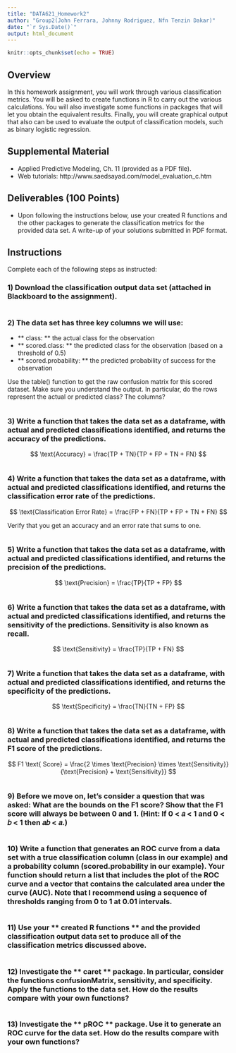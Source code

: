 ```yaml
---
title: "DATA621_Homework2"
author: "Group2(John Ferrara, Johnny Rodriguez, Nfn Tenzin Dakar)"
date: "`r Sys.Date()`"
output: html_document
---
```


```r
knitr::opts_chunk$set(echo = TRUE)
```

## Overview
In this homework assignment, you will work through various classification metrics. You will be asked to create
functions in R to carry out the various calculations. You will also investigate some functions in packages that will let
you obtain the equivalent results. Finally, you will create graphical output that also can be used to evaluate the
output of classification models, such as binary logistic regression.

## Supplemental Material
- Applied Predictive Modeling, Ch. 11 (provided as a PDF file).
- Web tutorials: http://www.saedsayad.com/model_evaluation_c.htm

## Deliverables (100 Points)
- Upon following the instructions below, use your created R functions and the other packages to generate the classification metrics for the provided data set. A write-up of your solutions submitted in PDF format.

## Instructions 

Complete each of the following steps as instructed:

### 1)  Download the classification output data set (attached in Blackboard to the assignment).

```r

```

### 2)  The data set has three key columns we will use:
- ** class: ** the actual class for the observation
- ** scored.class: **  the predicted class for the observation (based on a threshold of 0.5)
- ** scored.probability: ** the predicted probability of success for the observation

Use the table() function to get the raw confusion matrix for this scored dataset. Make sure you understand
the output. In particular, do the rows represent the actual or predicted class? The columns?

```r

```

### 3)  Write a function that takes the data set as a dataframe, with actual and predicted classifications identified, and returns the accuracy of the predictions.

$$
\text{Accuracy} = \frac{TP + TN}{TP + FP + TN + FN}
$$

```r

```

### 4)  Write a function that takes the data set as a dataframe, with actual and predicted classifications identified, and returns the classification error rate of the predictions.

$$
\text{Classification Error Rate} = \frac{FP + FN}{TP + FP + TN + FN}
$$

Verify that you get an accuracy and an error rate that sums to one.

```r

```

### 5) Write a function that takes the data set as a dataframe, with actual and predicted classifications identified, and returns the precision of the predictions.

$$
\text{Precision} = \frac{TP}{TP + FP}
$$
```r

```

### 6)  Write a function that takes the data set as a dataframe, with actual and predicted classifications identified, and returns the sensitivity of the predictions. Sensitivity is also known as recall.

$$
\text{Sensitivity} = \frac{TP}{TP + FN}
$$

```r

```

### 7)  Write a function that takes the data set as a dataframe, with actual and predicted classifications identified, and returns the specificity of the predictions.

$$
\text{Specificity} = \frac{TN}{TN + FP}
$$

```r

```

### 8) Write a function that takes the data set as a dataframe, with actual and predicted classifications identified, and returns the F1 score of the predictions.
$$
F1 \text{ Score} = \frac{2 \times \text{Precision} \times \text{Sensitivity}}{\text{Precision} + \text{Sensitivity}}
$$

```r

```

### 9)  Before we move on, let’s consider a question that was asked: What are the bounds on the F1 score? Show that the F1 score will always be between 0 and 1. (Hint: If 0 < 𝑎 < 1 and 0 < 𝑏 < 1 then 𝑎𝑏 < 𝑎.)

```r

```

### 10) Write a function that generates an ROC curve from a data set with a true classification column (class in our example) and a probability column (scored.probability in our example). Your function should return a list that includes the plot of the ROC curve and a vector that contains the calculated area under the curve (AUC). Note that I recommend using a sequence of thresholds ranging from 0 to 1 at 0.01 intervals.

```r

```

### 11) Use your ** created R functions ** and the provided classification output data set to produce all of the classification metrics discussed above. 

```r

```

### 12)  Investigate the ** caret ** package. In particular, consider the functions confusionMatrix, sensitivity, and specificity. Apply the functions to the data set. How do the results compare with your own functions? 

```r

```

### 13) Investigate the ** pROC ** package. Use it to generate an ROC curve for the data set. How do the results compare with your own functions?

```r

```


